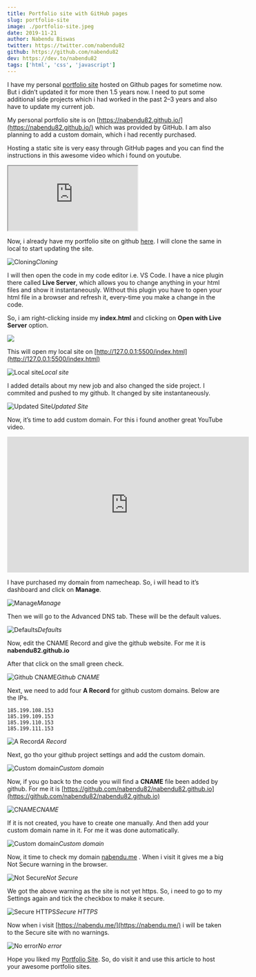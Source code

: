 ```yaml
---
title: Portfolio site with GitHub pages
slug: portfolio-site
image: ./portfolio-site.jpeg
date: 2019-11-21
author: Nabendu Biswas
twitter: https://twitter.com/nabendu82
github: https://github.com/nabendu82
dev: https://dev.to/nabendu82
tags: ['html', 'css', 'javascript']
---
```


I have my personal [portfolio site](https://nabendu82.github.io/) hosted on Github pages for sometime now. But i didn’t updated it for more then 1.5 years now. I need to put some additional side projects which i had worked in the past 2–3 years and also have to update my current job.

My personal portfolio site is on [https://nabendu82.github.io/](https://nabendu82.github.io/) which was provided by GitHub. I am also planning to add a custom domain, which i had recently purchased.

Hosting a static site is very easy through GitHub pages and you can find the instructions in this awesome video which i found on youtube.

<div className={styles.resp__container}>

<iframe className={styles.resp__iframe} src="https://www.youtube.com/embed/8hrJ4oN1u_8" gesture="media"  allow="encrypted-media" allowfullscreen></iframe>

</div>

Now, i already have my portfolio site on github [here](https://github.com/nabendu82/nabendu82.github.io). I will clone the same in local to start updating the site.

![Cloning](https://ik.imagekit.io/thewebdev/PortfolioSite/1_w-s_VORMi.png)*Cloning*

I will then open the code in my code editor i.e. VS Code. I have a nice plugin there called **Live Server**, which allows you to change anything in your html files and show it instantaneously. Without this plugin you have to open your html file in a browser and refresh it, every-time you make a change in the code.

So, i am right-clicking inside my **index.html** and clicking on **Open with Live Server** option.

![](https://ik.imagekit.io/thewebdev/PortfolioSite/2_SmnNZDd9Z.png)

This will open my local site on [http://127.0.0.1:5500/index.html](http://127.0.0.1:5500/index.html)

![Local site](https://ik.imagekit.io/thewebdev/PortfolioSite/3_TPTMyCbtfx.png)*Local site*

I added details about my new job and also changed the side project. I commited and pushed to my github. It changed by site instantaneously.

![Updated Site](https://ik.imagekit.io/thewebdev/PortfolioSite/4_gSp4i2-KpF.png)*Updated Site*

Now, it’s time to add custom domain. For this i found another great YouTube video.

<center><iframe width="560" height="315" src="https://www.youtube.com/embed/mPGi1IHQxFM" frameborder="0" allowfullscreen></iframe></center>

I have purchased my domain from namecheap. So, i will head to it’s dashboard and click on **Manage**.

![Manage](https://ik.imagekit.io/thewebdev/PortfolioSite/5_5JjFlrpyv.png)*Manage*

Then we will go to the Advanced DNS tab. These will be the default values.

![Defaults](https://ik.imagekit.io/thewebdev/PortfolioSite/6_leBaW-BVQ1.png)*Defaults*

Now, edit the CNAME Record and give the github website. For me it is **nabendu82.github.io**

After that click on the small green check.

![Github CNAME](https://ik.imagekit.io/thewebdev/PortfolioSite/7_zutsS2X1O.png)*Github CNAME*

Next, we need to add four **A Record** for github custom domains. Below are the IPs.

<div className={styles.code__block}>

```
185.199.108.153
185.199.109.153
185.199.110.153
185.199.111.153
```

</div>

![A Record](https://ik.imagekit.io/thewebdev/PortfolioSite/8_-tCtr3cS6R.png)*A Record*

Next, go tho your github project settings and add the custom domain.

![Custom domain](https://ik.imagekit.io/thewebdev/PortfolioSite/9_M39EWiNGc.png)*Custom domain*

Now, if you go back to the code you will find a **CNAME** file been added by github. For me it is [https://github.com/nabendu82/nabendu82.github.io](https://github.com/nabendu82/nabendu82.github.io)

![CNAME](https://ik.imagekit.io/thewebdev/PortfolioSite/10_iap0H3EaEJ.png)*CNAME*

If it is not created, you have to create one manually. And then add your custom domain name in it. For me it was done automatically.

![Custom domain](https://ik.imagekit.io/thewebdev/PortfolioSite/11_MuNK8O_tCr.png)*Custom domain*

Now, it time to check my domain [nabendu.me](http://nabendu.me/) . When i visit it gives me a big Not Secure warning in the browser.

![Not Secure](https://ik.imagekit.io/thewebdev/PortfolioSite/12_iNZUn9uZ9.png)*Not Secure*

We got the above warning as the site is not yet https. So, i need to go to my Settings again and tick the checkbox to make it secure.

![Secure HTTPS](https://ik.imagekit.io/thewebdev/PortfolioSite/13_7H7glMJ8oJ.png)*Secure HTTPS*

Now when i visit [https://nabendu.me/](https://nabendu.me/) i will be taken to the Secure site with no warnings.

![No error](https://ik.imagekit.io/thewebdev/PortfolioSite/14_Sc9w7Kcem.png)*No error*

Hope you liked my [Portfolio Site](https://nabendu.me/). So, do visit it and use this article to host your awesome portfolio sites.
